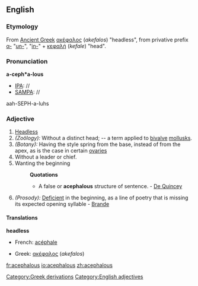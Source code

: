 ==English==
===Etymology===
[[Category:Greek derivations]]
From [[Ancient Greek]] [[ακέφαλος]] (''akefalos'') "headless", from privative prefix 
[[α-]] "[[un-]]", "[[in-]]"  + [[κεφαλή]] (''kefale'') "head".

===Pronunciation===
'''a-ceph*a-lous'''
*[[IPA]]: //
*[[SAMPA]]: //
aah-SEPH-a-luhs
===Adjective===
[[Category:English adjectives]]
#[[Headless]]
#''(Zoölogy):'' Without a distinct head; -- a term applied to [[bivalve]] [[mollusk]]s.
#''(Botany):'' Having the style spring from the base, instead of from the apex, as is the case in certain [[ovary|ovaries]]
#Without a leader or chief.
#Wanting the beginning
#:'''Quotations'''
#:*A false or '''acephalous''' structure of sentence. - [[De Quincey]]
#''(Prosody):'' [[Deficient]] in the beginning, as a line of poetry that is missing its expected opening syllable - [[Brande]]
====Translations====
'''headless'''
*French: [[acéphale]]

*Greek: [[ακέφαλος]] (''akefalos'')

[[fr:acephalous]]
[[io:acephalous]]
[[zh:acephalous]]